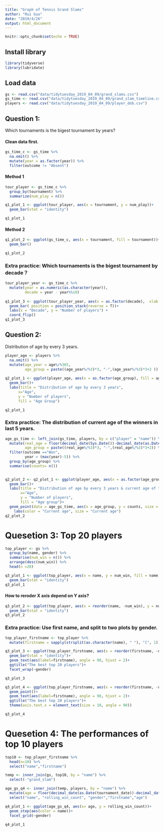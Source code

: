 ```yaml
---
title: "Graph of Tennis Grand Slams"
author: "Rui Guo"
date: "2019/4/26"
output: html_document
---
```


```r
knitr::opts_chunk$set(echo = TRUE)
```

## Install library

```r
library(tidyverse)
library(lubridate)
```

## Load data

```r
gs <- read.csv("data/tidytuesday_2019_04_09/grand_slams.csv")
gs_time <- read.csv("data/tidytuesday_2019_04_09/grand_slam_timeline.csv")
players <- read.csv("data/tidytuesday_2019_04_09/player_dob.csv") 
```

## Question 1:

  Which tournaments is the bigest tournament by years?
  
#### Clean data first.
  
```r
gs_time_c <- gs_time %>% 
  na.omit() %>% 
  mutate(year = as.factor(year)) %>% 
  filter(outcome != "Absent")
```

  
#### Method 1
  

```r
tour_player <- gs_time_c %>% 
  group_by(tournament) %>% 
  summarize(num_play = n())

q1_plot_1 <- ggplot(tour_player, aes(x = tournament, y = num_play))+
  geom_bar(stat = "identity")

q1_plot_1
```


#### Method 2


```r
q1_plot_2 <- ggplot(gs_time_c, aes(x = tournament, fill = tournament))+
  geom_bar()

q1_plot_2

```


### Extra practice: Which tournaments is the bigest tournament by decade？


```r
tour_player_year <- gs_time_c %>% 
  mutate(year = as.numeric(as.character(year)),
         decade = year - year%%10)
  
q1_plot_3 <- ggplot(tour_player_year, aes(x = as.factor(decade),  xlab = "number", fill = tournament))+
  geom_bar( position = position_stack(reverse = T))+
  labs(x = "Decade", y = "Number of players") +
  coord_flip()
q1_plot_3

```
  
## Question 2:

  Distribution of age by every 3 years. 
  
```r
player_age <- players %>% 
  na.omit() %>% 
  mutate(age_year = age%/%365,
         age_group = paste((age_year%/%3)*3, "-",(age_year%/%3)*3+2 ))
  
q2_plot_1 <- ggplot(player_age, aes(x = as.factor(age_group), fill = age_group))+
  geom_bar()+
  labs(title = "Distribution of age by every 3 years",
      x="Age", 
      y = "Number of players",
      fill = "Age Group")

q2_plot_1
```

### Extra practice: The distribution of current age of the winners in last 5 years.

```r
age_gs_time <- left_join(gs_time, players, by = c("player" = "name")) %>% 
  mutate(real_age = floor(decimal_date(Sys.Date())-decimal_date(as.Date(date_of_birth))),
         age_group = paste((real_age%/%3)*3, "-",(real_age%/%3)*3+2)) %>% 
  filter(outcome =="Won",
         year > (max(year)-5)) %>% 
  group_by(age_group) %>% 
  summarise(counts= n())
  

q2_plot_2 <- q2_plot_1 <- ggplot(player_age, aes(x = as.factor(age_group), fill = age_group))+
  geom_bar()+
  labs(title = "Distribution of age by every 3 years & current age of the winners in last 5 years",
       x="Age", 
       y = "Number of players",
       fill = "Age group")+
  geom_point(data = age_gs_time, aes(x = age_group, y = counts, size = age_group, color = age_group))+ 
    labs(color = "Current age", size = "Current age")
q2_plot_2

```

# Quesetion 3: Top 20 players 
```r

top_player <- gs %>% 
  group_by(name, gender) %>% 
  summarise(num_win = n()) %>% 
  arrange(desc(num_win)) %>% 
  head(n =20) 

q3_plot_1 <- ggplot(top_player, aes(x = name, y = num_win, fill = name))+
  geom_bar(stat = "identity")
q3_plot_1
```

#### How to reroder X axis depend on Y axis?

```r
q3_plot_2 <- ggplot(top_player, aes(x = reorder(name, -num_win), y = num_win, fill = name))+
  geom_bar(stat = "identity")
q3_plot_2

```

### Extra practice: Use first name, and split to two plots by gender.

```r
top_player_firstname <- top_player %>% 
  mutate(firstname = sapply(strsplit(as.character(name), " "), "[", 1))

q3_plot_3 <- ggplot(top_player_firstname, aes(x = reorder(firstname, -num_win), y = num_win, fill = firstname))+
  geom_bar(stat = "identity")+
  geom_text(aes(label=firstname), angle = 90, hjust = 2)+
  ggtitle("The best top 20 players")+
  facet_wrap(~gender)

q3_plot_3
```

```r

q3_plot_4 <- ggplot(top_player_firstname, aes(x = reorder(firstname, -num_win), y = num_win, color = gender, size = num_win))+
  geom_point()+
  geom_text(aes(label=firstname), angle = 90, hjust = 2)+
  ggtitle("The best top 20 players")+
  theme(axis.text.x = element_text(size = 10, angle = 90))  

q3_plot_4

```

# Quesetion 4: The performances of top 10 players 

```r
top10 <- top_player_firstname %>% 
  head(n=10) %>% 
  select("name","firstname")

temp <- inner_join(gs, top10, by = "name") %>% 
  select(-"grand_slam")

age_gs_q4 <- inner_join(temp, players, by = "name") %>% 
  mutate(age = floor(decimal_date(as.Date(tournament_date))-decimal_date(as.Date(date_of_birth)))) %>% 
  select("name", "rolling_win_count", "gender","firstname","age")

q4_plot_1 <- ggplot(age_gs_q4, aes(x= age, y = rolling_win_count))+
  geom_step(aes(color = name))+
  facet_grid(~gender)
  
q4_plot_1
```






  
